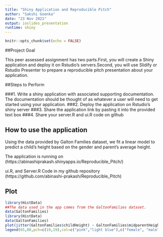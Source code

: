 ```yaml
---
title: "Shiny Application and Reproducible Pitch"
author: "Sakshi Goenka"
date: "23 Nov 2021"
output: ioslides_presentation
runtime: shiny
---
```


```r
knitr::opts_chunk$set(echo = FALSE)
```

##Project Goal

This peer assessed assignment has two parts.First, you will create a Shiny application and deploy it on Rstudio's servers.Second, you will use Slidify or Rstudio Presenter to prepare a reproducible pitch presentation about your application.

##Steps to Perform

###1. Write a shiny application with associated supporting documentation. The documentation should be thought of as whatever a user will need to get started using your application.
###2. Deploy the application on Rstudio's shiny server
###3. Share the application link by pasting it into the provided text box
###4. Share your server.R and ui.R code on github

## How to use the application

Using the data provided by Galton Families dataset, we fit a linear model to predict a child's height based on the gender and parent's average height.

The application is running on (https://abinashiprakash.shinyapps.io/Reproducible_Pitch/)

ui.R, and Server.R Code in my github repository (https://github.com/abinashi-prakash/Reproducible_Pitch)

## Plot
```r
library(HistData)
##The data used in the app comes from the GaltonFamilies dataset. 
data(GaltonFamilies)
library(HistData)
data(GaltonFamilies)
plot(jitter(GaltonFamilies$childHeight) ~ GaltonFamilies$midparentHeight,xlab="Average Height of the Parents (in inches)",ylab="Height of the Child (in inches)",main="Scatterplot of Galton Family Data",pch=19,frame.plot=FALSE,col=ifelse(GaltonFamilies$gender=="female", "pink", "light blue"))
legend(65,80,pch=c(19,19),col=c("pink","light blue"),c("female", "male"),bty="o",cex=.8)
```




